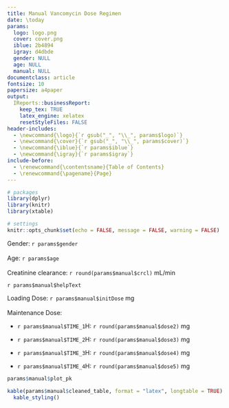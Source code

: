 ---
title: Manual Vancomycin Dose Regimen
date: \today
params:
  logo: logo.png
  cover: cover.png
  iblue: 2b4894
  igray: d4dbde
  gender: NULL
  age: NULL
  manual: NULL
documentclass: article
fontsize: 10
papersize: a4paper
output: 
  IReports::businessReport:
    keep_tex: TRUE
    latex_engine: xelatex
    resetStyleFiles: FALSE
header-includes: 
  - \newcommand{\logo}{`r gsub("_", "\\_", params$logo)`}
  - \newcommand{\cover}{`r gsub("_", "\\_", params$cover)`}
  - \newcommand{\iblue}{`r params$iblue`}
  - \newcommand{\igray}{`r params$igray`}
include-before:
  - \renewcommand{\contentsname}{Table of Contents}
  - \renewcommand{\pagename}{Page}
---



```{r setup, include = FALSE}
# packages
library(dplyr)
library(knitr)
library(xtable)

# settings
knitr::opts_chunk$set(echo = FALSE, message = FALSE, warning = FALSE)
```

\maketitle
\tableofcontents
\addcontentsline{toc}{section}{Contents}
\clearpage

\section{Patient's Characteristics}
Gender: `r params$gender` \
\
Age: `r params$age` \
\
Creatinine clearance: `r round(params$manual$crcl)` mL/min

\section{Model Description}
`r params$manual$helpText`



\section{Results}

\subsection{Dosing Regimen}
Loading Dose: `r params$manual$initDose` mg \
\
Maintenance Dose: \

* `r params$manual$TIME_1`H: `r round(params$manual$dose2)` mg

* `r params$manual$TIME_2`H: `r round(params$manual$dose3)` mg 

* `r params$manual$TIME_3`H: `r round(params$manual$dose4)` mg

* `r params$manual$TIME_4`H: `r round(params$manual$dose5)` mg 
  

\subsection{Plot}
```{r results = "asis"}
params$manual$plot_pk
```

\subsection{Table}
```{r results = "asis"}
kable(params$manual$cleaned_table, format = "latex", longtable = TRUE) %>%
  kable_styling()
```

